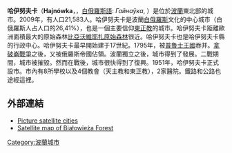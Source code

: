 {{Infobox settlement
| name = Hajnówka<br />Гайнаўка
| image_skyline = Cerkiew prawosławna w Hajnówce.jpg
| imagesize = 250px
| image_caption = 哈伊努夫卡的東正教堂
| image_shield = POL Hajnówka COA.svg
| pushpin_map = Poland
| pushpin_label_position = bottom
| coordinates_region = PL
| subdivision_type = 國家
| subdivision_name = {{POL}}
| subdivision_type1 = [[波蘭行政區劃|省]]
| subdivision_name1 = [[波德拉謝省|波德拉謝省]]
| subdivision_type2 = [[Powiat|County]]
| subdivision_name2 = [[Hajnówka_County|Hajnówka County]]
| subdivision_type3 = [[Gmina|Gmina]]
| subdivision_name3 = Hajnówka <small>(urban gmina)</small>
| leader_title = 市長
| leader_name = Jerzy Sirak
| established_title = 建城
| established_date = 17世紀
| established_title3 = 城市地位
| established_date3 = 1951
| area_total_km2 = 21.29
| population_as_of = 2009
| population_total = 21583
| population_density_km2 = auto
| timezone = [[Central_European_Time|CET]]
| utc_offset = +1
| timezone_DST = [[Central_European_Summer_Time|CEST]]
| utc_offset_DST = +2
| latd = 52 | latm = 44 | lats =  | latNS = N | longd = 23 | longm = 34 | longs =  | longEW = E
| postal_code_type = 郵政編碼
| postal_code = 17-200
| area_code = +48 85
| blank_name = [[波蘭汽車牌號列表|車牌號]]
| blank_info = BHA
| website = http://www.hajnowka.pl }}

'''哈伊努夫卡'''（'''Hajnówka'''，{{IPAc-pl|h|a|I|'|n|u|f|k|a}}，[[白俄羅斯語|白俄羅斯語]]: ''Гайнаўка'', {{IPA-be|ˈɣajnau̯ka|}}）是位於[[波蘭|波蘭]]東北部的城市。2009年，有人口21,583人。哈伊努夫卡是波蘭[[白俄羅斯|白俄羅斯]]文化的中心城市（白俄羅斯人占人口的26,41%），也是一個主要信仰[[東正教|東正教]]的城市。哈伊努夫卡距離歐洲面積最大的原始森林[[比亞沃維耶扎原始森林|比亞沃維耶扎原始森林]]很近。哈伊努夫卡也是哈伊努夫卡縣的行政中心。哈伊努夫卡最早開始建于17世紀。1795年，被[[普魯士王國|普魯士王國]]吞并。[[拿破崙戰爭|拿破崙戰爭]]之後，又被俄羅斯帝國佔領。波蘭獨立之後，城市得到了發展。二戰期間，城市被摧毀。然而在戰後，城市很快得到了復興。1951年，哈伊努夫卡正式設市。市內有8所學校以及4個教會（天主教和東正教），2家醫院。鐵路和公路也途經這裡。

== 外部連結 ==
*[https://web.archive.org/web/20110104122909/http://bialowieza.bialowieza.pl/satelitarne.zdjecia/10sat_bialowieza.biebrza.narew.html Picture satellite cities]
* [https://web.archive.org/web/20060204231711/http://www.bialowieza-biebrza.org/ Satellite map of Białowieża Forest]

{{coord|52|44|N|23|35|E|region:PL_type:city|display=title}}

{{Authority control}}
{{DEFAULTSORT:Hajnowka}}
[[Category:波蘭城市|Category:波蘭城市]]